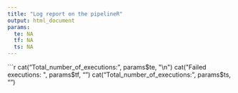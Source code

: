 ```yaml
---
title: "Log report on the pipelineR"
output: html_document
params:
  te: NA
  tf: NA
  ts: NA
---
```


```r

cat("Total_number_of_executions: ", params$te, "\n")
cat("Failed executions: ", params$tf, "\n")
cat("Total_number_of_executions: ", params$ts, "\n")



